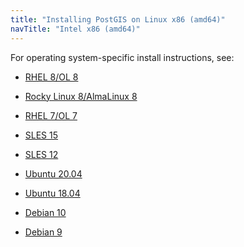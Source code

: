 ```yaml
---
title: "Installing PostGIS on Linux x86 (amd64)"
navTitle: "Intel x86 (amd64)"
---
```


For operating system-specific install instructions, see:

  - [RHEL 8/OL 8](01_postgis_rhel8_x86) 

  - [Rocky Linux 8/AlmaLinux 8](02_postgis_other_linux8_x86)
  - [RHEL 7/OL 7](03_postgis_rhel7_x86)
  - [SLES 15](05_postgis_sles15_x86)
  - [SLES 12](06_postgis_sles12_x86)
  - [Ubuntu 20.04](07_postgis_ubuntu20_x86)
  - [Ubuntu 18.04](07a_postgis_ubuntu18_x86)
  - [Debian 10](08_postgis_deb10_x86)
  - [Debian 9](08a_postgis_deb9_x86)

